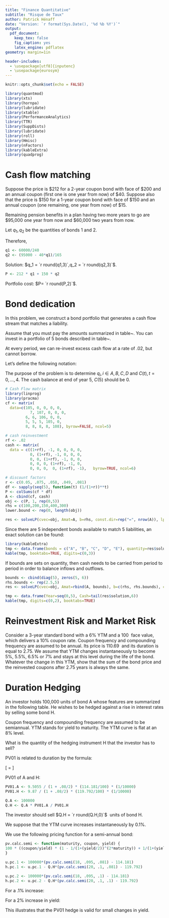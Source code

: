 ```yaml
---
title: "Finance Quantitative"
subtitle: "Risque de Taux"
author: Patrick Hénaff
date: "Version: `r format(Sys.Date(), '%d %b %Y')`"
output:
  pdf_document:
    keep_tex: false
    fig_caption: yes
    latex_engine: pdflatex
geometry: margin=1in

header-includes:
  - \usepackage[utf8]{inputenc}
  - \usepackage{eurosym}
---
```


```r
knitr::opts_chunk$set(echo = FALSE)
```

```r
library(quantmod)
library(xts)
library(hornpa)
library(lubridate)
library(xtable)
library(PerformanceAnalytics)
library(TTR)
library(SuppDists)
library(lubridate)
library(roll)
library(Hmisc)
library(nFactors)
library(kableExtra)
library(quadprog)
```


# Cash flow matching
  
Suppose the price is \$212 for a 2-year coupon bond with face of \$200 and an
annual coupon (first one is one year from now) of \$40. 
Suppose also that the price
is \$150 for a 1-year coupon bond with face of \$150 and an annual coupon (one
remaining, one year from now) of \$15.

Remaining pension benefits in a plan having two more years to go are \$95,000
one year from now and \$60,000 two years from now. 

\begin{enumerate}
\item What replicating portfolio of the two coupon bonds covers the pension liabilities exactly? 
  \item What is the price of the replicating portfolio?
  \end{enumerate}
  

Let $q_1, q_2$ be the quantities of bonds 1 and 2.
\begin{eqnarray*}
95000 &=& 40 q_1 + 165 q_2 \\
60000 &=& 240 q_1
\end{eqnarray*}

Therefore,

```r
q1 <- 60000/240
q2 <- (95000 - 40*q1)/165
```

Solution: $q_1 = `r round(q1,3)`,q_2 = `r round(q2,3)`$.

```r
P <- 212 * q1 + 150 * q2
```

Portfolio cost: $P= `r round(P,2)`$.

# Bond dedication
  
In this problem, we construct a bond portfolio that generates a cash flow stream that matches a liability.

Assume that you must pay the amounts summarized in table~\ref{tab:liability}. You can invest in a portfolio of 5 bonds described in table~\ref{tab:bonds-2}.

  \begin{table}[h]
    \centering
    \begin{tabular}{ll}
    Year & Cash Flow \\
    \hline
    1    & -100 \\
    2    & -200 \\
    3    & -150 \\
    4 & -400 \\
    5 & -300
  \end{tabular}
    \caption{Liability cash flow stream}
    \label{tab:liability}
  \end{table}


  \begin{table}[h]
    \centering
    \begin{tabular}{llll}
    Bond & Maturity & Coupon & Yield \\
    \hline
    A & 1 & .05 & .05 \\
    B & 2    & .07 & .075 \\
    C & 3    & .06 & .058 \\
    D & 4 &  .05  & .049 \\
    E & 5 & .08 & .081
  \end{tabular}
    \caption{Available bonds for dedication}
    \label{tab:bonds-2}
  \end{table}

At every period, we can re-invest excess cash flow at a rate of $.02$, but cannot borrow.

Let's define the following notation:

\begin{description}
\item[$q_i$] quantity of bond $i$
\item[$C(t)$] cash balance at time $t$
  \item[$F_i(t)$] cash flow from 1 unit of bond $i$ at time $t$.    
\end{description}

The purpose of the problem is to determine $q_i, i \in {A, B, C, D}$ and $C(t), t=0, \ldots, 4$. The cash balance at end of year 5, $C(5)$ should be 0.

\begin{enumerate}
  \item Write the accounting identity defining the cash-flow balance at each period (i.e. the balance between the money received and the money paid out). 
  
$$
C(t-1) *(1+r) +\sum_i q_i F_i(t) - C(t) = L(t)
$$

    \item Write the constrains on the variables $q_i$ and $C(t)$.
$$
q_i >= 0 \ \ \forall i \\
C(t) >= 0 \ \ t= 0, \ldots, 5
$$

\item Your goal is to minimize the cost of this dedication strategy. Write the corresponding objective function.
$$
\sum_i q_i P_i + C(0)
$$

\item Use the linprog package in R to solve the problem
\end{enumerate}

```r
# Cash Flow matrix
library(linprog)
library(pracma)
cf <- matrix(
  data=c(105, 0, 0, 0, 0,
           7, 107, 0, 0, 0,
         6, 6, 106, 0, 0,
         5, 5, 5, 105, 0,
         8, 8, 8, 8, 108), byrow=FALSE, ncol=5)

# cash reinvestment
rf <- .02
cash <- matrix(
  data = c((1+rf), -1, 0, 0, 0, 0,
           0, (1+rf), -1, 0, 0, 0,
           0, 0, (1+rf), -1, 0, 0,
           0, 0, 0, (1+rf), -1, 0,
           0, 0, 0,  0, (1+rf), -1),   byrow=TRUE, ncol=6)

# discount factors
r <- c(0.05, .075, .058, .049, .081)
df <- sapply(seq(5), function(t) (1/(1+r))**t)
P <- colSums(cf * df)
A <- cbind(cf, cash)
obj <- c(P, 1, rep(0,5))
rhs = c(100,200,150,400,300)
lower.bound <- rep(0, length(obj))

res <- solveLP(cvec=obj, Amat=A, b=rhs, const.dir=rep("=", nrow(A)), lpSolve=TRUE)
```

Since there are 5 independent bonds available to match 5 liabilities, an exact solution can be found:

```r
library(kableExtra)
tmp <- data.frame(bonds = c("A", "B", "C", "D", "E"), quantity=res$solution[1:5])
kable(tmp, booktabs=TRUE, digits=c(0,3))
```

If bounds are sets on quantity, then cash needs to be carried from period to period in order to balance inflows and outflows.

```r
bounds <- cbind(diag(5), zeros(5, 6))
rhs.bounds <- rep(2.5,5)
res <- solveLP(cvec=obj, Amat=rbind(A, bounds), b=c(rhs, rhs.bounds), const.dir=c(rep("=", nrow(A)), rep("<=", 5)), lpSolve=TRUE)
```

```r
tmp <- data.frame(Year=seq(0,5), Cash=tail(res$solution,6))
kable(tmp, digits=c(0,2), booktabs=TRUE)
```


# Reinvestment Risk and Market Risk
  
Consider a 3-year standard bond with a 6\% YTM and a 100 \euro\ face value, which
delivers a 10\% coupon rate. Coupon frequency and compounding frequency are
assumed to be annual. Its price is 110.69 \euro\ and its duration is equal to 2.75. We assume that YTM changes instantaneously to become 5\%, 5.5\%, 6.5\% or 7\% and
stays at this level during the life of the bond. Whatever the change in this YTM,
show that the sum of the bond price and the reinvested coupons after 2.75 years
is always the same.

# Duration Hedging

An investor holds 100,000 units of bond A whose features are summarized in the
following table. He wishes to be hedged against a rise in interest rates by selling some bond H.

\begin{table}[ht]
  \centering
  \begin{tabular}{llllll}
\toprule \\
Bond & Maturity & Coupon rate (\%) & YTM (\%) & Duration & Price \\
\midrule \\
A & 18 & 9.5 & 8 &  9.5055 & 114.181 \\
H & 20 & 10 & 8 & 9.87 & 119.792 \\
\bottomrule
\end{tabular}
\end{table}

Coupon frequency and compounding frequency are assumed to be semiannual.
YTM stands for yield to maturity. The YTM curve is flat at an 8\% level.

\begin{enumerate}
  \item What is the quantity of the hedging instrument H that the investor has to sell?
\item We suppose that the YTM curve increases instantaneously by 0.1\%.
\begin{enumerate}
  \item What happens if the bond portfolio has not been hedged?
  \item And if it has been hedged?
  \end{enumerate}
  \item Same question as the previous one when the YTM curve increases instantaneously by 2\%.
\item Conclude.
\end{enumerate}

What is the quantity of the hedging instrument H that the investor has to sell?

PV01 is related to duration by the formula:

\[
\mbox{PV01} = \frac{D}{1+\frac{r}{2}} \frac{P}{100} \times \frac{1}{10000}
\]

PV01 of A and H:
```r
PV01.A <- 9.5055 / (1 + .08/2) * (114.181/100) * (1/10000) 
PV01.H <- 9.87 / (1 + .08/2) * (119.792/100) * (1/10000)

Q.A <- 100000
Q.H <- Q.A * PV01.A / PV01.H 
```

The investor should sell $Q.H = `r     round(Q.H,0)`$ \ units of bond H.

We suppose that the YTM curve increases instantaneously by 0.1\%.

We use the following pricing function for a semi-annual bond:

```r
pv.calc.semi <- function(maturity, coupon, yield) {
100 * ((coupon/yield) * (1 - 1/(1+(yield/2))^(2*maturity)) + 1/(1+(yield/2))^(2*maturity))
}

u.pc.1 <- 100000*(pv.calc.semi(18, .095, .081) - 114.181)
h.pc.1 <- u.pc.1 - Q.H*(pv.calc.semi(20, .1, .081) - 119.792)

u.pc.2 <- 100000*(pv.calc.semi(18, .095, .1) - 114.181)
h.pc.2 <- u.pc.2 - Q.H*(pv.calc.semi(20, .1, .1) - 119.792)
```

For a $.1\%$ increase:

\begin{enumerate}
  \item The unhedged price change for a $.1\%$ increase is $`r round(u.pc.1,2)`$.
  \item The hedged price change for a $.1\%$ increase is $`r round(h.pc.1,2)`$.
  \end{enumerate}

For a $2\%$ increase in yield:

\begin{enumerate}
  \item The unhedged price change for a $2\%$ increase is $`r round(u.pc.2,2)`$.
  \item The hedged price change for a $2\%$ increase is $`r round(h.pc.2,2)`$.
  \end{enumerate}

This illustrates that the PV01 hedge is valid for small changes in yield.

